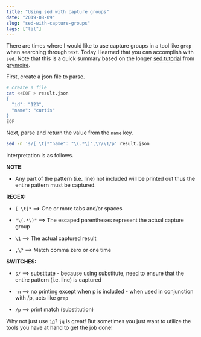 ```yaml
---
title: "Using sed with capture groups"
date: "2019-08-09"
slug: "sed-with-capture-groups"
tags: ["til"]
---
```


There are times where I would like to use capture groups in a tool like `grep` when searching through text.  Today I learned that you can accomplish with `sed`.  Note that this is a quick summary based on the longer [sed tutorial](http://www.grymoire.com/Unix/Sed.html#toc-uh-4) from [grymoire](http://www.grymoire.com).

First, create a json file to parse.

```bash
# create a file
cat <<EOF > result.json
{
  "id": "123",
  "name": "curtis"
}
EOF
```

Next, parse and return the value from the `name` key.

```bash
sed -n 's/[ \t]*"name": "\(.*\)",\?/\1/p' result.json
```

Interpretation is as follows.

**NOTE:**

- Any part of the pattern (i.e. line) not included will be printed out thus the entire pattern must be captured.
  
**REGEX:**

- `[ \t]*`  ==>  One or more tabs and/or spaces

- `"\(.*\)"`  ==>  The escaped parentheses represent the actual capture group

- `\1`  ==>  The actual captured result

- `,\?`  ==>  Match comma zero or one time 
  
**SWITCHES:**

- `s/`  ==>  substitute - because using substitute, need to ensure that the entire pattern (i.e. line) is captured

- `-n`  ==>  no printing except when p is included - when used in conjunction with /p, acts like `grep`

- `/p`  ==>  print match (substitution)

Why not just use [`jq`](https://stedolan.github.io/jq/)?  `jq` is great!  But sometimes you just want to utilize the tools you have at hand to get the job done!

